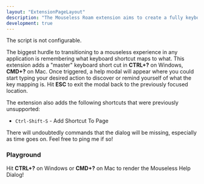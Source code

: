 ```yaml
---
layout: "ExtensionPageLayout"
description: "The Mouseless Roam extension aims to create a fully keyboard accessible experience in Roam!"
development: true
---
```



The script is not configurable.

The biggest hurdle to transitioning to a mouseless experience in any application is remembering what keyboard shortcut maps to what. This extension adds a "master" keyboard short cut in **CTRL+?** on Windows, **CMD+?** on Mac. Once triggered, a help modal will appear where you could start typing your desired action to discover or remind yourself of what the key mapping is. Hit **ESC** to exit the modal back to the previously focused location.

The extension also adds the following shortcuts that were previously unsupported:
- `Ctrl-Shift-S` - Add Shortcut To Page

There will undoubtedly commands that the dialog will be missing, especially as time goes on. Feel free to ping me if so!

### Playground

<MouselessDialog />

Hit **CTRL+?** on Windows or **CMD+?** on Mac to render the Mouseless Help Dialog!
